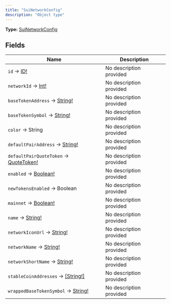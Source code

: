 ```yaml
---
title: "SuiNetworkConfig"
description: "Object type"
---
```


**Type:** [SuiNetworkConfig](/api-reference/types/suinetworkconfig)

## Fields

| Name | Description |
|------|-------------|
| `id` → [ID!](/api-reference/types/id) | No description provided |
| `networkId` → [Int!](/api-reference/types/int) | No description provided |
| `baseTokenAddress` → [String!](/api-reference/types/string) | No description provided |
| `baseTokenSymbol` → [String!](/api-reference/types/string) | No description provided |
| `color` → String | No description provided |
| `defaultPairAddress` → [String!](/api-reference/types/string) | No description provided |
| `defaultPairQuoteToken` → [QuoteToken!](/api-reference/types/quotetoken) | No description provided |
| `enabled` → [Boolean!](/api-reference/types/boolean) | No description provided |
| `newTokensEnabled` → Boolean | No description provided |
| `mainnet` → [Boolean!](/api-reference/types/boolean) | No description provided |
| `name` → [String!](/api-reference/types/string) | No description provided |
| `networkIconUrl` → [String!](/api-reference/types/string) | No description provided |
| `networkName` → [String!](/api-reference/types/string) | No description provided |
| `networkShortName` → [String!](/api-reference/types/string) | No description provided |
| `stableCoinAddresses` → [[String!]](/api-reference/types/string) | No description provided |
| `wrappedBaseTokenSymbol` → [String!](/api-reference/types/string) | No description provided |

